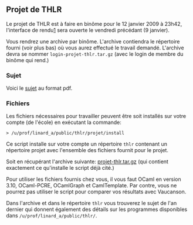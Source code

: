 == Projet de THLR ==

Le projet de THLR est à faire en binôme pour le 12 janvier 2009 à 23h42, l'interface de rendu[http://teach.kh405.net/EPITA2012/rendu/index.php] sera ouverte le vendredi précédant (9 janvier).

Vous rendrez une archive par binôme. L'archive contiendra le répertoire fourni (voir plus bas) où vous aurez effectué le travail demandé. L'archive devra se nommer <tt>login-projet-thlr.tar.gz</tt> (avec le login de membre du binôme qui rend.)

=== Sujet ===

Voici le [[media:sujet-thlr.pdf|sujet]] au format pdf.

=== Fichiers ===

Les fichiers nécessaires pour travailler peuvent être soit installés sur votre compte (de l'école) en exécutant la commande:

<pre>
> /u/prof/linard_a/public/thlr/projet/install
</pre>

Ce script installe sur votre compte un répertoire <tt>thlr</tt> contenant un répertoire projet avec l'ensemble des fichiers fournit pour le projet.

Soit en récupérant l'archive suivante: [[media:projet-thlr.tar.gz|projet-thlr.tar.gz]] (qui contient exactement ce qu'installe le script déjà cité.)

Pour utiliser les fichiers fournis chez vous, il vous faut OCaml en version 3.10, OCaml-PCRE, OCamlGraph et CamlTemplate. Par contre, vous ne pourrez pas utiliser le script pour comparer vos résultats avec Vaucanson.

Dans l'archive et dans le répertoire <tt>thlr</tt> vous trouverez le sujet de l'an dernier qui donnent également des détails sur les programmes disponibles dans <tt>/u/prof/linard_a/public/thlr/</tt>.